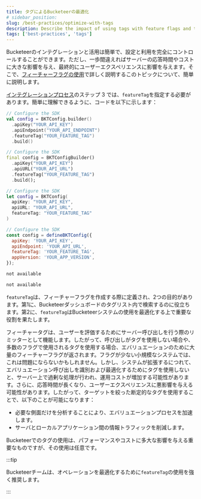 ```yaml
---
title: タグによるBucketeerの最適化
# sidebar_position:
slug: /best-practices/optimize-with-tags
description: Describe the impact of using tags with feature flags and the best practices to define them.
tags: ['best-practices', 'tags']
---
```



Bucketeerのインテグレーションと活用は簡単で、設定と利用を完全にコントロールすることができます。ただし、一歩間違えればサーバーの応答時間やコストに大きな影響を与え、最終的にユーザーエクスペリエンスに影響を与えます。そこで、[フィーチャーフラグの使用](/feature-flags)で詳しく説明するこのトピックについて、簡単に説明します。

[インテグレーションプロセス](/getting-started/quickstart/integrate-bucketeer)のステップ 3 では、`featureTag`を指定する必要があります。簡単に理解できるように、コードを以下に示します：


<Tabs groupId="integrate-buckteer-platform">
<TabItem value="kt" label="Android">

```kotlin showLineNumbers
// Configure the SDK
val config = BKTConfig.builder()
  .apiKey("YOUR_API_KEY")
  .apiEndpoint("YOUR_API_ENDPOINT")
  .featureTag("YOUR_FEATURE_TAG")
  .build()
```

</TabItem>
<TabItem value="dart" label="Flutter">

```dart showLineNumbers
// Configure the SDK
final config = BKTConfigBuilder()
  .apiKey("YOUR_API_KEY")
  .apiURL("YOUR_API_URL")
  .featureTag("YOUR_FEATURE_TAG")
  .build();
```

</TabItem>
<TabItem value="swift" label="iOS">

```swift showLineNumbers
// Configure the SDK
let config = BKTConfig(
  apiKey: "YOUR_API_KEY",
  apiURL: "YOUR_API_URL",
  featureTag: "YOUR_FEATURE_TAG"
)
```

</TabItem>
<TabItem value="js" label="JavaScript">

```js showLineNumbers
// Configure the SDK
const config = defineBKTConfig({
  apiKey: 'YOUR_API_KEY',
  apiEndpoint: 'YOUR_API_URL',
  featureTag: 'YOUR_FEATURE_TAG',
  appVersion: 'YOUR_APP_VERSION',
});
```

</TabItem>
<TabItem value="go" label="Go">

```sh showLineNumbers
not available
```

</TabItem>
<TabItem value="node-js" label="Node JS">

```sh showLineNumbers
not available
```

</TabItem>
</Tabs>

`featureTag`は、フィーチャーフラグを作成する際に定義され、2つの目的があります。第1に、Bucketeerダッシュボードのタグリスト内で検索するのに役立ちます。第2に、`featureTag`はBucketeerシステムの使用を最適化する上で重要な役割を果たします。

フィーチャータグは、ユーザーを評価するためにサーバー呼び出しを行う際のリミッターとして機能します。したがって、呼び出しがタグを使用しない場合や、多数のフラグで使用されるタグを使用する場合、エバリュエーションのために大量のフィーチャーフラグが返されます。フラグが少ない小規模なシステムでは、これは問題にならないかもしれません。しかし、システムが拡張するにつれて、エバリュエーション呼び出しを識別および最適化するためにタグを使用しないと、サーバー上で過剰な処理が行われ、運用コストが増加する可能性があります。さらに、応答時間が長くなり、ユーザーエクスペリエンスに悪影響を与える可能性があります。したがって、ターゲットを絞った断定的なタグを使用することで、以下のことが可能になります：

- 必要な側面だけを分析することにより、エバリュエーションプロセスを加速します。
- サーバとローカルアプリケーション間の情報トラフィックを削減します。

Bucketeerでのタグの使用は、パフォーマンスやコストに多大な影響を与える重要なものですが、その使用は任意です。

:::tip

Bucketeerチームは、オペレーションを最適化するために`featureTag`の使用を強く推奨します。

:::
